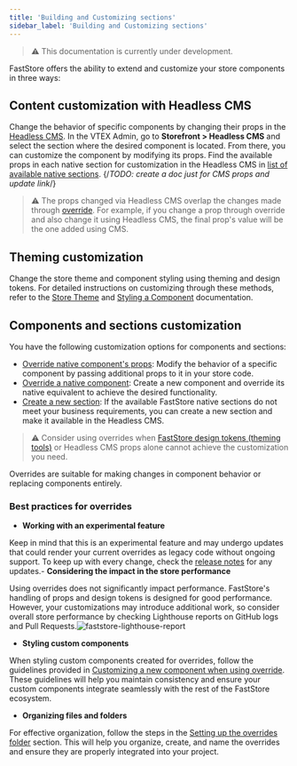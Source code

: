 ```yaml
---
title: 'Building and Customizing sections'
sidebar_label: 'Building and Customizing sections'
---
```


> ⚠️ This documentation is currently under development.

FastStore offers the ability to extend and customize your store components in three ways:

<Steps>

## Content customization with Headless CMS

Change the behavior of specific components by changing their props in the [Headless CMS](https://developers.vtex.com/docs/headless-cms-overview).
In the VTEX Admin, go to **Storefront > Headless CMS** and select the section where the desired component is located.
From there, you can customize the component by modifying its props. Find the available props in each native section for customization in the Headless CMS in [list of available native sections](https://developers.vtex.com/docs/guides/faststore/building-sections-list-of-native-sections).
{/*TODO: create a doc just for CMS props and update link*/}

> ⚠️ The props changed via Headless CMS overlap the changes made through
  [override](https://developers.vtex.com/docs/guides/faststore/building-sections-overriding-components-and-props#override-native-components-props). For example,
  if you change a prop through override and also change it using Headless CMS,
  the final prop's value will be the one added using CMS.

## Theming customization

Change the store theme and component styling using theming and design tokens. For detailed instructions on customizing through these methods, refer to the [Store Theme](https://developers.vtex.com/docs/guides/faststore/themes-overview) and [Styling a Component](https://developers.vtex.com/docs/customizing/components) documentation.

## Components and sections customization

You have the following customization options for components and sections:

- [Override native component's props](https://developers.vtex.com/docs/guides/faststore/building-sections-overriding-components-and-props#override-native-components-props): Modify the behavior of a specific component by passing additional props to it in your store code.
- [Override a native component](https://developers.vtex.com/docs/guides/faststore/building-sections-overriding-components-and-props#overriding-a-native-component): Create a new component and override its native equivalent to achieve the desired functionality.
- [Create a new section](https://developers.vtex.com/docs/guides/faststore/building-sections-creating-a-new-section): If the available FastStore native sections do not meet your business requirements, you can create a new section and make it available in the Headless CMS.

</Steps>

> ⚠️ Consider using overrides when [FastStore design tokens (theming tools)](https://www.faststore.dev/docs/theming-overview#what-is-theming) or Headless CMS props alone cannot achieve the customization you need.

Overrides are suitable for making changes in component behavior or replacing components entirely.

### Best practices for overrides

- **Working with an experimental feature**

Keep in mind that this is an experimental feature and may undergo updates that could render your current overrides as legacy code without ongoing support. To keep up with every change, check the [release notes](https://developers.vtex.com/updates/release-notes) for any updates.- **Considering the impact in the store performance**

Using overrides does not significantly impact performance. FastStore's handling of props and design tokens is designed for good performance. However, your customizations may introduce additional work, so consider overall store performance by checking Lighthouse reports on GitHub logs and Pull Requests.![faststore-lighthouse-report](https://vtexhelp.vtexassets.com/assets/docs/src/faststore-lighthouse___2459c5ea41ee8ffb5c98effe38f7c479.png)

- **Styling custom components**

When styling custom components created for overrides, follow the guidelines provided in [Customizing a new component when using override](https://www.faststore.dev/docs/customizing/components#customizing-a-new-component-when-using-override). These guidelines will help you maintain consistency and ensure your custom components integrate seamlessly with the rest of the FastStore ecosystem.

- **Organizing files and folders**

For effective organization, follow the steps in the [Setting up the overrides folder](https://www.faststore.dev/docs/guides/faststore/building-sections-overriding-components-and-props#step-1---setting-up-the-overrides-folder) section. This will help you organize, create, and name the overrides and ensure they are properly integrated into your project.
